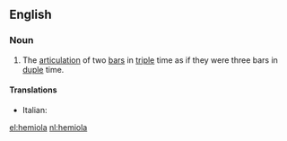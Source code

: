==English==

===Noun===
{{wikipedia}}
{{en-noun}}

# {{lb|en|music}} The [[articulation]] of two [[bar]]s in [[triple]] time as if they were three bars in [[duple]] time.

====Translations====
{{trans-top|hemiola}}
* Italian: {{t|it|emiolia|f}}
{{trans-mid}}
{{trans-bottom}}

[[el:hemiola]]
[[nl:hemiola]]